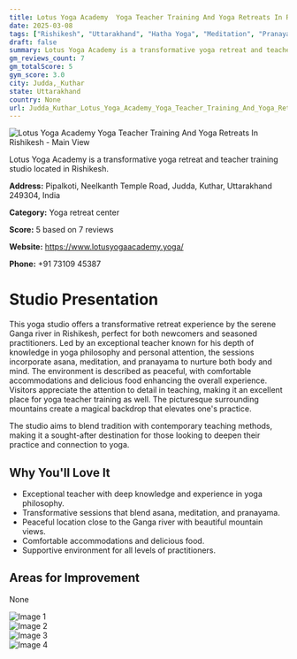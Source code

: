 ```yaml
---
title: Lotus Yoga Academy  Yoga Teacher Training And Yoga Retreats In Rishikesh
date: 2025-03-08
tags: ["Rishikesh", "Uttarakhand", "Hatha Yoga", "Meditation", "Pranayama", "peaceful environment", "transformative experience", "Judda, Kuthar"]  
draft: false
summary: Lotus Yoga Academy is a transformative yoga retreat and teacher training studio located in Rishikesh.
gm_reviews_count: 7
gm_totalScore: 5
gym_score: 3.0
city: Judda,_Kuthar
state: Uttarakhand
country: None
url: Judda_Kuthar_Lotus_Yoga_Academy_Yoga_Teacher_Training_And_Yoga_Retreats_In_Rishikesh
---
```


<div className="aspect-[16/9] relative my-8">
  <img 
    src="https://lh5.googleusercontent.com/p/AF1QipNxCMuvmh-A0nbC6E9IpyRx6J1ef4vx7NRPZmTC=w1920-h1080-k-no"
    alt="Lotus Yoga Academy  Yoga Teacher Training And Yoga Retreats In Rishikesh - Main View"
    className="object-cover absolute inset-0 w-full h-full rounded-lg"
  />
</div>

Lotus Yoga Academy is a transformative yoga retreat and teacher training studio located in Rishikesh.

**Address:** Pipalkoti, Neelkanth Temple Road, Judda, Kuthar, Uttarakhand 249304, India

**Category:** Yoga retreat center

**Score:** 5 based on 7 reviews

**Website:** https://www.lotusyogaacademy.yoga/

**Phone:** +91 73109 45387

# Studio Presentation

This yoga studio offers a transformative retreat experience by the serene Ganga river in Rishikesh, perfect for both newcomers and seasoned practitioners. Led by an exceptional teacher known for his depth of knowledge in yoga philosophy and personal attention, the sessions incorporate asana, meditation, and pranayama to nurture both body and mind. The environment is described as peaceful, with comfortable accommodations and delicious food enhancing the overall experience. Visitors appreciate the attention to detail in teaching, making it an excellent place for yoga teacher training as well. The picturesque surrounding mountains create a magical backdrop that elevates one's practice.

The studio aims to blend tradition with contemporary teaching methods, making it a sought-after destination for those looking to deepen their practice and connection to yoga.

## Why You'll Love It

- Exceptional teacher with deep knowledge and experience in yoga philosophy.
- Transformative sessions that blend asana, meditation, and pranayama.
- Peaceful location close to the Ganga river with beautiful mountain views.
- Comfortable accommodations and delicious food.
- Supportive environment for all levels of practitioners.

## Areas for Improvement

None

<div className="grid grid-cols-1 xl:grid-cols-2 gap-4 my-8">
<div className="aspect-[4/3] relative"><img src="https://lh5.googleusercontent.com/p/AF1QipMAfgVXillZpohXAO8ubjQUnDqLYMX7MDUQtbvB=w1920-h1080-k-no" alt="Image 1" className="object-cover absolute inset-0 w-full h-full rounded-lg" /></div>
<div className="aspect-[4/3] relative"><img src="https://lh5.googleusercontent.com/p/AF1QipP0YYelaxCd_KQ-r1gPvXPbGq7lgBd868LAsmf0=w1920-h1080-k-no" alt="Image 2" className="object-cover absolute inset-0 w-full h-full rounded-lg" /></div>
<div className="aspect-[4/3] relative"><img src="https://lh5.googleusercontent.com/p/AF1QipOmgeH50IzXgMCtbqzwTk7QugCDhjccz1KN1tpF=w1920-h1080-k-no" alt="Image 3" className="object-cover absolute inset-0 w-full h-full rounded-lg" /></div>
<div className="aspect-[4/3] relative"><img src="https://lh5.googleusercontent.com/p/AF1QipMczigNZcTUzrk6DgkKWOjnt2_bE_kLyiFcm3qL=w1920-h1080-k-no" alt="Image 4" className="object-cover absolute inset-0 w-full h-full rounded-lg" /></div>
</div>